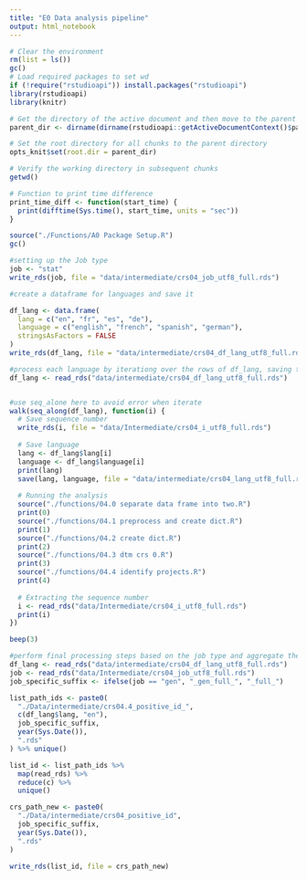 ```yaml
---
title: "E0 Data analysis pipeline"
output: html_notebook
---
```

```r
# Clear the environment
rm(list = ls())
gc()
# Load required packages to set wd
if (!require("rstudioapi")) install.packages("rstudioapi")
library(rstudioapi)
library(knitr)

# Get the directory of the active document and then move to the parent directory
parent_dir <- dirname(dirname(rstudioapi::getActiveDocumentContext()$path))

# Set the root directory for all chunks to the parent directory
opts_knit$set(root.dir = parent_dir)
```

```r
# Verify the working directory in subsequent chunks
getwd()
```


```r
# Function to print time difference
print_time_diff <- function(start_time) {
  print(difftime(Sys.time(), start_time, units = "sec"))
}
```

```r
source("./Functions/A0 Package Setup.R")
gc()
```


```r
#setting up the Job type
job <- "stat"
write_rds(job, file = "data/intermediate/crs04_job_utf8_full.rds")
```



```r
#create a dataframe for languages and save it

df_lang <- data.frame(
  lang = c("en", "fr", "es", "de"), 
  language = c("english", "french", "spanish", "german"), 
  stringsAsFactors = FALSE
)
write_rds(df_lang, file = "data/intermediate/crs04_df_lang_utf8_full.rds")
```

```r
#process each language by iterationg over the rows of df_lang, saving the relevant information, and running the analysis scripts
df_lang <- read_rds("data/intermediate/crs04_df_lang_utf8_full.rds")


#use seq_alone here to avoid error when iterate
walk(seq_along(df_lang), function(i) {
  # Save sequence number
  write_rds(i, file = "data/Intermediate/crs04_i_utf8_full.rds")
  
  # Save language 
  lang <- df_lang$lang[i]
  language <- df_lang$language[i]
  print(lang)
  save(lang, language, file = "data/intermediate/crs04_lang_utf8_full.rdata")
  
  # Running the analysis
  source("./functions/04.0 separate data frame into two.R")
  print(0)
  source("./functions/04.1 preprocess and create dict.R")
  print(1)
  source("./functions/04.2 create dict.R")
  print(2)
  source("./functions/04.3 dtm crs 0.R")
  print(3)
  source("./functions/04.4 identify projects.R")
  print(4)
  
  # Extracting the sequence number
  i <- read_rds("data/Intermediate/crs04_i_utf8_full.rds")
  print(i)
})

beep(3)
```


```r
#perform final processing steps based on the job type and aggregate the results
df_lang <- read_rds("data/intermediate/crs04_df_lang_utf8_full.rds")
job <- read_rds("data/Intermediate/crs04_job_utf8_full.rds")
job_specific_suffix <- ifelse(job == "gen", "_gen_full_", "_full_")

list_path_ids <- paste0(
  "./Data/intermediate/crs04.4_positive_id_", 
  c(df_lang$lang, "en"), 
  job_specific_suffix, 
  year(Sys.Date()), 
  ".rds"
) %>% unique()

list_id <- list_path_ids %>%
  map(read_rds) %>%
  reduce(c) %>%
  unique()

crs_path_new <- paste0(
  "./Data/intermediate/crs04_positive_id", 
  job_specific_suffix, 
  year(Sys.Date()), 
  ".rds"
)

write_rds(list_id, file = crs_path_new)
```

